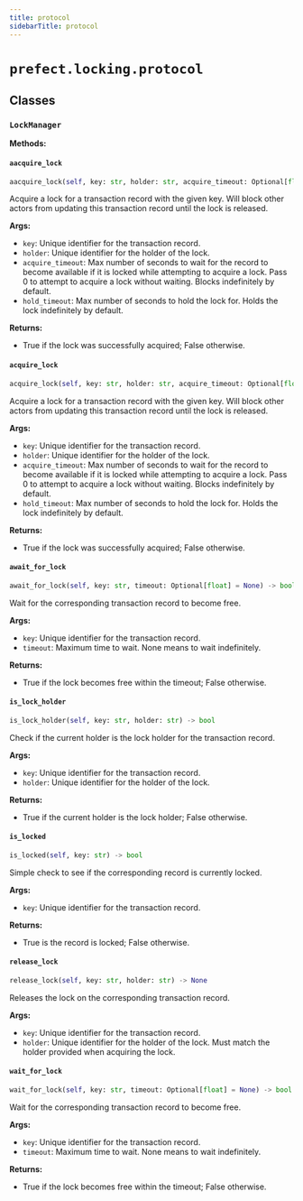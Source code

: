 ```yaml
---
title: protocol
sidebarTitle: protocol
---
```


# `prefect.locking.protocol`

## Classes

### `LockManager` <sup><a href="https://github.com/prefecthq/prefect/blob/main/src/prefect/locking/protocol.py#L5" target="_blank"><Icon icon="github" style="width: 14px; height: 14px;" /></a></sup>

**Methods:**

#### `aacquire_lock` <sup><a href="https://github.com/prefecthq/prefect/blob/main/src/prefect/locking/protocol.py#L33" target="_blank"><Icon icon="github" style="width: 14px; height: 14px;" /></a></sup>

```python
aacquire_lock(self, key: str, holder: str, acquire_timeout: Optional[float] = None, hold_timeout: Optional[float] = None) -> bool
```

Acquire a lock for a transaction record with the given key. Will block other
actors from updating this transaction record until the lock is
released.

**Args:**
- `key`: Unique identifier for the transaction record.
- `holder`: Unique identifier for the holder of the lock.
- `acquire_timeout`: Max number of seconds to wait for the record to become
available if it is locked while attempting to acquire a lock. Pass 0
to attempt to acquire a lock without waiting. Blocks indefinitely by
default.
- `hold_timeout`: Max number of seconds to hold the lock for. Holds the lock
indefinitely by default.

**Returns:**
- True if the lock was successfully acquired; False otherwise.


#### `acquire_lock` <sup><a href="https://github.com/prefecthq/prefect/blob/main/src/prefect/locking/protocol.py#L6" target="_blank"><Icon icon="github" style="width: 14px; height: 14px;" /></a></sup>

```python
acquire_lock(self, key: str, holder: str, acquire_timeout: Optional[float] = None, hold_timeout: Optional[float] = None) -> bool
```

Acquire a lock for a transaction record with the given key. Will block other
actors from updating this transaction record until the lock is
released.

**Args:**
- `key`: Unique identifier for the transaction record.
- `holder`: Unique identifier for the holder of the lock.
- `acquire_timeout`: Max number of seconds to wait for the record to become
available if it is locked while attempting to acquire a lock. Pass 0
to attempt to acquire a lock without waiting. Blocks indefinitely by
default.
- `hold_timeout`: Max number of seconds to hold the lock for. Holds the lock
indefinitely by default.

**Returns:**
- True if the lock was successfully acquired; False otherwise.


#### `await_for_lock` <sup><a href="https://github.com/prefecthq/prefect/blob/main/src/prefect/locking/protocol.py#L110" target="_blank"><Icon icon="github" style="width: 14px; height: 14px;" /></a></sup>

```python
await_for_lock(self, key: str, timeout: Optional[float] = None) -> bool
```

Wait for the corresponding transaction record to become free.

**Args:**
- `key`: Unique identifier for the transaction record.
- `timeout`: Maximum time to wait. None means to wait indefinitely.

**Returns:**
- True if the lock becomes free within the timeout; False
otherwise.


#### `is_lock_holder` <sup><a href="https://github.com/prefecthq/prefect/blob/main/src/prefect/locking/protocol.py#L83" target="_blank"><Icon icon="github" style="width: 14px; height: 14px;" /></a></sup>

```python
is_lock_holder(self, key: str, holder: str) -> bool
```

Check if the current holder is the lock holder for the transaction record.

**Args:**
- `key`: Unique identifier for the transaction record.
- `holder`: Unique identifier for the holder of the lock.

**Returns:**
- True if the current holder is the lock holder; False otherwise.


#### `is_locked` <sup><a href="https://github.com/prefecthq/prefect/blob/main/src/prefect/locking/protocol.py#L71" target="_blank"><Icon icon="github" style="width: 14px; height: 14px;" /></a></sup>

```python
is_locked(self, key: str) -> bool
```

Simple check to see if the corresponding record is currently locked.

**Args:**
- `key`: Unique identifier for the transaction record.

**Returns:**
- True is the record is locked; False otherwise.


#### `release_lock` <sup><a href="https://github.com/prefecthq/prefect/blob/main/src/prefect/locking/protocol.py#L60" target="_blank"><Icon icon="github" style="width: 14px; height: 14px;" /></a></sup>

```python
release_lock(self, key: str, holder: str) -> None
```

Releases the lock on the corresponding transaction record.

**Args:**
- `key`: Unique identifier for the transaction record.
- `holder`: Unique identifier for the holder of the lock. Must match the
holder provided when acquiring the lock.


#### `wait_for_lock` <sup><a href="https://github.com/prefecthq/prefect/blob/main/src/prefect/locking/protocol.py#L96" target="_blank"><Icon icon="github" style="width: 14px; height: 14px;" /></a></sup>

```python
wait_for_lock(self, key: str, timeout: Optional[float] = None) -> bool
```

Wait for the corresponding transaction record to become free.

**Args:**
- `key`: Unique identifier for the transaction record.
- `timeout`: Maximum time to wait. None means to wait indefinitely.

**Returns:**
- True if the lock becomes free within the timeout; False
otherwise.

